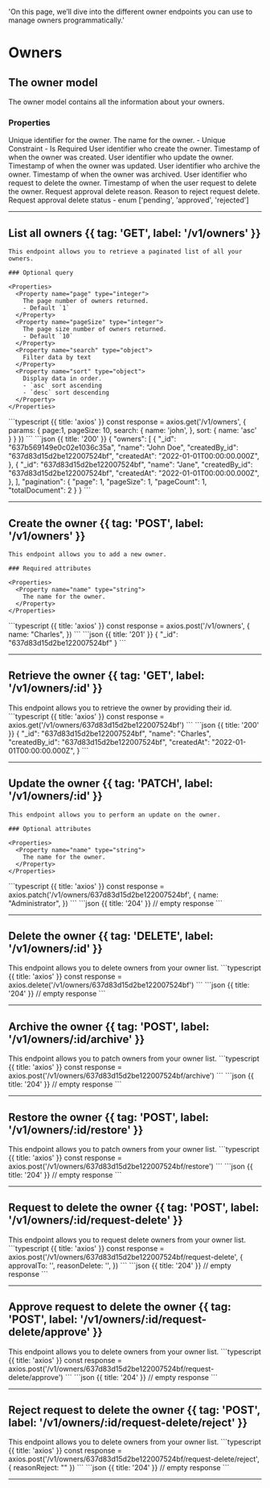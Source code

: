 
  'On this page, we’ll dive into the different owner endpoints you can use to manage owners programmatically.'

# Owners

## The owner model

The owner model contains all the information about your owners.

### Properties

<Properties>
  <Property name="_id" type="objectId">
    Unique identifier for the owner.
  </Property>
  <Property name="name" type="string">
    The name for the owner.
    - Unique Constraint
    - Is Required
  </Property>
  <Property name="createdBy_id" type="objectId">
    User identifier who create the owner.
  </Property>
  <Property name="createdAt" type="timestamp">
    Timestamp of when the owner was created.
  </Property>
  <Property name="updatedBy_id" type="objectId">
    User identifier who update the owner.
  </Property>
  <Property name="updatedAt" type="timestamp">
    Timestamp of when the owner was updated.
  </Property>
  <Property name="archivedBy_id" type="objectId">
    User identifier who archive the owner.
  </Property>
  <Property name="archivedAt" type="timestamp">
    Timestamp of when the owner was archived.
  </Property>
  <Property name="requestApprovalDeleteTo_id" type="objectId">
    User identifier who request to delete the owner.
  </Property>
  <Property name="requestApprovalDeleteAt" type="timestamp">
    Timestamp of when the user request to delete the owner.
  </Property>
  <Property name="requestApprovalDeleteReason" type="string">
    Request approval delete reason.
  </Property>
  <Property name="requestApprovalDeleteReasonReject" type="string">
    Reason to reject request delete.
  </Property>
  <Property name="requestApprovalDeleteStatus" type="enum">
    Request approval delete status
    - enum ['pending', 'approved', 'rejected']
  </Property>
</Properties>

---

## List all owners {{ tag: 'GET', label: '/v1/owners' }}

<Row>
  <Col>

    This endpoint allows you to retrieve a paginated list of all your owners.

    ### Optional query

    <Properties>
      <Property name="page" type="integer">
        The page number of owners returned.
        - Default `1`
      </Property>
      <Property name="pageSize" type="integer">
        The page size number of owners returned.
        - Default `10`
      </Property>
      <Property name="search" type="object">
        Filter data by text
      </Property>
      <Property name="sort" type="object">
        Display data in order.
        - `asc` sort ascending
        - `desc` sort descending
      </Property>
    </Properties>

  </Col>
  <Col sticky>
    <CodeGroup title="Request" tag="GET" label="/v1/owners">
    ```typescript {{ title: 'axios' }}
    const response = axios.get('/v1/owners', {
      params: {
        page:1,
        pageSize: 10,
        search: {
          name: 'john',
        },
        sort: {
          name: 'asc'
        }
      }
    })
    ```
    </CodeGroup>
    <CodeGroup title="Response">
    ```json {{ title: '200' }}
    {
      "owners": [
        {
          "_id": "637b569149e0c02e1036c35a",
          "name": "John Doe",
          "createdBy_id": "637d83d15d2be122007524bf",
          "createdAt": "2022-01-01T00:00:00.000Z",
        },
        {
          "_id": "637d83d15d2be122007524bf",
          "name": "Jane",
          "createdBy_id": "637d83d15d2be122007524bf",
          "createdAt": "2022-01-01T00:00:00.000Z",
        },
      ],
      "pagination": {
        "page": 1,
        "pageSize": 1,
        "pageCount": 1,
        "totalDocument": 2
      }
    }
    ```
    </CodeGroup>
  </Col>
</Row>

---

## Create the owner {{ tag: 'POST', label: '/v1/owners' }}

<Row>
  <Col>

    This endpoint allows you to add a new owner.

    ### Required attributes

    <Properties>
      <Property name="name" type="string">
        The name for the owner.
      </Property>
    </Properties>
  </Col>
  <Col sticky>
    <CodeGroup title="Request" tag="POST" label="/v1/owners">
    ```typescript {{ title: 'axios' }}
    const response = axios.post('/v1/owners', {
      name: "Charles",
    })
    ```
    </CodeGroup>
    <CodeGroup title="Response">
    ```json {{ title: '201' }}
    {
      "_id": "637d83d15d2be122007524bf"
    }
    ```
    </CodeGroup>
  </Col>
</Row>

---

## Retrieve the owner {{ tag: 'GET', label: '/v1/owners/:id' }}

<Row>
  <Col>
    This endpoint allows you to retrieve the owner by providing their id.
  </Col>
  <Col sticky>
    <CodeGroup title="Request" tag="GET" label="/v1/owners/:id">
    ```typescript {{ title: 'axios' }}
    const response = axios.get('/v1/owners/637d83d15d2be122007524bf')
    ```
    </CodeGroup>
    <CodeGroup title="Response">
    ```json {{ title: '200' }}
    {
      "_id": "637d83d15d2be122007524bf",
      "name": "Charles",
      "createdBy_id": "637d83d15d2be122007524bf",
      "createdAt": "2022-01-01T00:00:00.000Z",
    }
    ```
    </CodeGroup>
  </Col>
</Row>

---

## Update the owner {{ tag: 'PATCH', label: '/v1/owners/:id' }}

<Row>
  <Col>

    This endpoint allows you to perform an update on the owner.

    ### Optional attributes

    <Properties>
      <Property name="name" type="string">
        The name for the owner.
      </Property>
    </Properties>

  </Col>
  <Col sticky>
    <CodeGroup title="Request" tag="PATCH" label="/v1/owners/:id">
    ```typescript {{ title: 'axios' }}
    const response = axios.patch('/v1/owners/637d83d15d2be122007524bf', {
      name: "Administrator",
    })
    ```
    </CodeGroup>
    <CodeGroup title="Response">
    ```json {{ title: '204' }}
    // empty response
    ```
    </CodeGroup>
  </Col>
</Row>

---

## Delete the owner {{ tag: 'DELETE', label: '/v1/owners/:id' }}

<Row>
  <Col>
    This endpoint allows you to delete owners from your owner list.
  </Col>
  <Col sticky>
    <CodeGroup title="Request" tag="DELETE" label="/v1/owners/:id">
    ```typescript {{ title: 'axios' }}
    const response = axios.delete('/v1/owners/637d83d15d2be122007524bf')
    ```
    </CodeGroup>
    <CodeGroup title="Response">
    ```json {{ title: '204' }}
    // empty response
    ```
    </CodeGroup>
  </Col>
</Row>

---

## Archive the owner {{ tag: 'POST', label: '/v1/owners/:id/archive' }}

<Row>
  <Col>
    This endpoint allows you to patch owners from your owner list.
  </Col>
  <Col sticky>
    <CodeGroup title="Request" tag="POST" label="/v1/owners/:id/archive">
    ```typescript {{ title: 'axios' }}
    const response = axios.post('/v1/owners/637d83d15d2be122007524bf/archive')
    ```
    </CodeGroup>
    <CodeGroup title="Response">
    ```json {{ title: '204' }}
    // empty response
    ```
    </CodeGroup>
  </Col>
</Row>

---

## Restore the owner {{ tag: 'POST', label: '/v1/owners/:id/restore' }}

<Row>
  <Col>
    This endpoint allows you to patch owners from your owner list.
  </Col>
  <Col sticky>
    <CodeGroup title="Request" tag="POST" label="/v1/owners/:id/restore">
    ```typescript {{ title: 'axios' }}
    const response = axios.post('/v1/owners/637d83d15d2be122007524bf/restore')
    ```
    </CodeGroup>
    <CodeGroup title="Response">
    ```json {{ title: '204' }}
    // empty response
    ```
    </CodeGroup>
  </Col>
</Row>

---

## Request to delete the owner {{ tag: 'POST', label: '/v1/owners/:id/request-delete' }}

<Row>
  <Col>
    This endpoint allows you to request delete owners from your owner list.
  </Col>
  <Col sticky>
    <CodeGroup title="Request" tag="POST" label="/v1/owners/:id/request-delete">
    ```typescript {{ title: 'axios' }}
    const response = axios.post('/v1/owners/637d83d15d2be122007524bf/request-delete', {
      approvalTo: '',
      reasonDelete: '',
    })
    ```
    </CodeGroup>
    <CodeGroup title="Response">
    ```json {{ title: '204' }}
    // empty response
    ```
    </CodeGroup>
  </Col>
</Row>

---

## Approve request to delete the owner {{ tag: 'POST', label: '/v1/owners/:id/request-delete/approve' }}

<Row>
  <Col>
    This endpoint allows you to delete owners from your owner list.
  </Col>
  <Col sticky>
    <CodeGroup title="Request" tag="POST" label="/v1/owners/:id">
    ```typescript {{ title: 'axios' }}
    const response = axios.post('/v1/owners/637d83d15d2be122007524bf/request-delete/approve')
    ```
    </CodeGroup>
    <CodeGroup title="Response">
    ```json {{ title: '204' }}
    // empty response
    ```
    </CodeGroup>
  </Col>
</Row>

---

## Reject request to delete the owner {{ tag: 'POST', label: '/v1/owners/:id/request-delete/reject' }}

<Row>
  <Col>
    This endpoint allows you to delete owners from your owner list.
  </Col>
  <Col sticky>
    <CodeGroup title="Request" tag="POST" label="/v1/owners/:id/request-delete/reject">
    ```typescript {{ title: 'axios' }}
    const response = axios.post('/v1/owners/637d83d15d2be122007524bf/request-delete/reject', {
      reasonReject: ""
    })
    ```
    </CodeGroup>
    <CodeGroup title="Response">
    ```json {{ title: '204' }}
    // empty response
    ```
    </CodeGroup>
  </Col>
</Row>

---